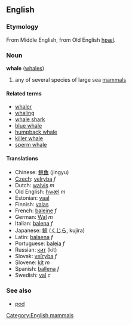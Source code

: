 ==English==
===Etymology===
From Middle English, from Old English [[hƿæl]].
===Noun===
'''whale''' ([[whales]])

# any of several species of large sea [[mammal]]s

====Related terms====
*[[whaler]]
*[[whaling]]
*[[whale shark]]
*[[blue whale]]
*[[humpback whale]]
*[[killer whale]]
*[[sperm whale]]

====Translations====
*Chinese: [[鲸鱼]] (jingyu)
*[[Czech]]: [[velryba]] ''f''
*Dutch: [[walvis]] ''m''
*Old English: [[hwæl]] ''m''
*Estonian: [[vaal#Estonian|vaal]]
*Finnish: [[valas#Finnish|valas]]
*French: [[baleine]] ''f''
*German: [[Wal]] ''m''
*Italian: [[balena]] ''f''
*Japanese: [[鯨]] ([[くじら]], kujira)
*Latin: [[balaena]] ''f''
*Portuguese: [[baleia]] ''f''
*Russian: [[кит]] (kit)
*Slovak: [[veľryba#Slovak|veľryba]] ''f''
*Slovene: [[kit]] ''m''
*Spanish: [[ballena]] ''f''
*Swedish: [[val]] ''c''

===See also===
*[[pod]]


[[Category:English mammals]]